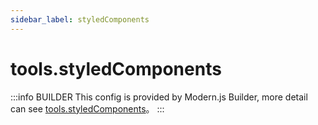 ```yaml
---
sidebar_label: styledComponents
---
```


# tools.styledComponents

:::info BUILDER
This config is provided by Modern.js Builder, more detail can see [tools.styledComponents](https://modernjs.dev/builder/en/api/config-tools.html#tools-styledcomponents)。
:::


<Main />
